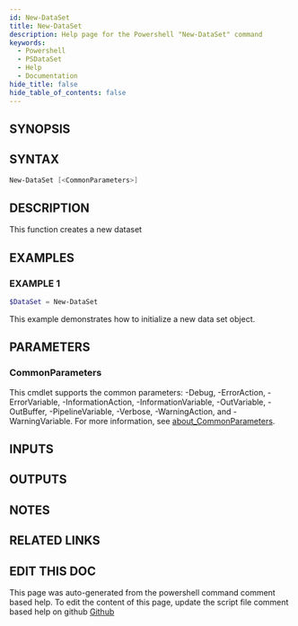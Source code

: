```yaml
---
id: New-DataSet
title: New-DataSet
description: Help page for the Powershell "New-DataSet" command
keywords:
  - Powershell
  - PSDataSet
  - Help
  - Documentation
hide_title: false
hide_table_of_contents: false
---
```


## SYNOPSIS

## SYNTAX

```powershell
New-DataSet [<CommonParameters>]
```

## DESCRIPTION

This function creates a new dataset

## EXAMPLES

### EXAMPLE 1

```powershell
$DataSet = New-DataSet
```

This example demonstrates how to initialize a new data set object.

## PARAMETERS

### CommonParameters

This cmdlet supports the common parameters: -Debug, -ErrorAction, -ErrorVariable, -InformationAction, -InformationVariable, -OutVariable, -OutBuffer, -PipelineVariable, -Verbose, -WarningAction, and -WarningVariable. For more information, see [about_CommonParameters](http://go.microsoft.com/fwlink/?LinkID=113216).

## INPUTS

## OUTPUTS

## NOTES

## RELATED LINKS

## EDIT THIS DOC 

This page was auto-generated from the powershell command comment based help. To edit the content of this page, update the script file comment based help on github [Github](https://github.com/hanpq/PSDataSet)
